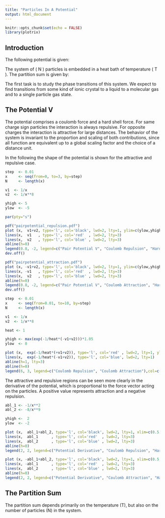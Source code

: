 ```yaml
---
title: "Particles In A Potential"
output: html_document
---
```


```r
knitr::opts_chunk$set(echo = FALSE)
library(plotrix)
```

## Introduction

The following potential is given:

\begin{equation}
V_{ij} = \dfrac{q_i q_j}{|\mathbf{r}_i - \mathbf{r}_j|} \,+\, \dfrac{1}{|\mathbf{r}_i - \mathbf{r}_j|^8} \; , \quad q=\pm 1, \; \mathbf{r}_i \in \mathbb{R}^3
\end{equation}

The system of \( N \)  particles is embedded in a heat bath of temperature \( T \). The partition sum is given by:

\begin{equation}
Z = \int \prod^N_{i=1} d\mathbf{r}_i \exp \left[-\frac1T \sum_{i < j} V(\mathbf{r}_i, \mathbf{r}_j)\right]
\end{equation}

The first task is to study the phase transitions of this system. We expect to find transitions from some kind of ionic crystal to a liquid to a molecular gas and to a single particle gas state. 

## The Potential V


The potential comprises a coulomb force and a hard shell force. For same charge sign particles the interaction is always repulsive. For opposite charges the interaction is attractive for large distances. The behavior of the system is invariant to the proportion and scaling of both contributions, since all function are equivalent up to a global scaling factor and the choice of a distance unit.

In the following the shape of the potential is shown for the attractive and repulsive case.
```r
step  <- 0.01
x     <- seq(from=0, to=3, by=step)
N     <- length(x)

v1  <- 1/x
v2  <- 1/x**8

yhigh <- 5
ylow  <- -5

par(pty="s")

pdf("pairpotential_repulsion.pdf")
plot (x,  v1+v2, type='l', col='black', lwd=2, lty=1, ylim=c(ylow,yhigh), xlab='|r|', ylab='V')
lines(x,  v1   , type='l', col='red'  , lwd=2, lty=3)
lines(x,  v2   , type='l', col='blue' , lwd=2, lty=3)
abline(h=0)
legend(0.8, -2, legend=c("Pair Potential V", "Coulomb Repulsion", "Hard Shell"),col=c("black", "red", "blue"), lty=c(1,3,3))
dev.off()

pdf("pairpotential_attraction.pdf")
plot (x, -v1+v2, type='l', col='black', lwd=2, lty=1, ylim=c(ylow,yhigh), xlab='|r|', ylab='V')
lines(x, -v1   , type='l', col='red'  , lwd=2, lty=3)
lines(x,  v2   , type='l', col='blue' , lwd=2, lty=3)
abline(h=0)
legend(0.8, -2, legend=c("Pair Potential V", "Coulomb Attraction", "Hard Shell"),col=c("black", "red", "blue"), lty=c(1,3,3))
dev.off()
```

```r
step  <- 0.01
x     <- seq(from=0.01, to=10, by=step)
N     <- length(x)

v1  <- 1/x
v2  <- 1/x**8

heat <- 1

yhigh <- max(exp(-1/heat*(-v1+v2)))*1.05
ylow  <- 0

plot (x,  exp(-1/heat*(+v1+v2)), type='l', col='red' , lwd=2, lty=1, ylim=c(ylow,yhigh), xlab='|r|', ylab='V(0, r)')
lines(x,  exp(-1/heat*(-v1+v2)), type='l', col='blue', lwd=2, lty=1)
abline(h=1, lty=3)
abline(h=0)
legend(6, 3, legend=c("Coulomb Repulsion", "Coulomb Attraction"),col=c("red", "blue"), lty=c(1,1))

```

The attractive and repulsive regions can be seen more clearly in the derivative of the potential, which is proportional to the force vector acting on the particles. A positive value represents attraction and a negative repulsion.
```r
abl_1 <- -1/x**2
abl_2 <- -8/x**9

yhigh <-  2 
ylow  <- -2

plot (x,  abl_1+abl_2, type='l', col='black', lwd=2, lty=1, xlim=c(0.5,3.0), ylim=c(ylow,yhigh), xlab='|r|', ylab='dV(0, r)/dr')
lines(x,  abl_1      , type='l', col='red'  , lwd=2, lty=3)
lines(x,  abl_2      , type='l', col='blue' , lwd=2, lty=3)
abline(h=0)
legend(2, 2, legend=c("Potential Derivative", "Coulomb Repulsion", "Hard Shell"),col=c("black", "red", "blue"), lty=c(1,3,3))

plot (x, -abl_1+abl_2, type='l', col='black', lwd=2, lty=1, xlim=c(0.5,3.0), ylim=c(ylow,yhigh), xlab='|r|', ylab='dV(0, r)/dr')
lines(x, -abl_1      , type='l', col='red'  , lwd=2, lty=3)
lines(x,  abl_2      , type='l', col='blue' , lwd=2, lty=3)
abline(h=0)
legend(2, 2, legend=c("Potential Derivative", "Coulomb Attraction", "Hard Shell"),col=c("black", "red", "blue"), lty=c(1,3,3))
```


## The Partition Sum

\begin{equation}
Z = \int \prod^N_{i=1} d\mathbf{r}_i \exp \left[-\frac1T \sum_{i < j} \dfrac{q_i q_j}{|\mathbf{r}_i - \mathbf{r}_j|} \,+\, \dfrac{1}{|\mathbf{r}_i - \mathbf{r}_j|^8} \right]
\end{equation}

\begin{equation}
Z^{N=3} = \int d\mathbf{r}_1 d\mathbf{r}_2 d\mathbf{r}_3 \exp \left[-\frac1T \left( \dfrac{q_1 q_2}{|\mathbf{r}_1 - \mathbf{r}_2|} \,+\, \dfrac{q_1 q_3}{|\mathbf{r}_1 - \mathbf{r}_3|} \,+\, \dfrac{q_2 q_3}{|\mathbf{r}_2 - \mathbf{r}_3|} \,+\, \dfrac{1}{|\mathbf{r}_1 - \mathbf{r}_2|^8} \,+\, \dfrac{1}{|\mathbf{r}_1 - \mathbf{r}_3|^8} \,+\, \dfrac{1}{|\mathbf{r}_2 - \mathbf{r}_3|^8} \right) \right]
\end{equation}

The partition sum depends primarily on the temperature \(T\), but also on the number of particles \(N\) in the system. 

```r

```